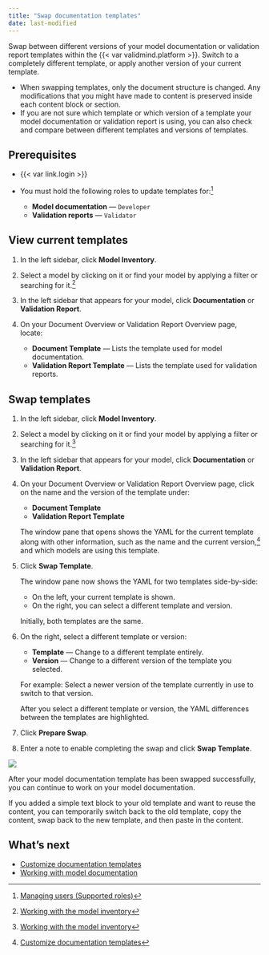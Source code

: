 ```yaml
---
title: "Swap documentation templates"
date: last-modified
---
```


Swap between different versions of your model documentation or validation report templates within the {{< var validmind.platform >}}. Switch to a completely different template, or apply another version of your current template.

- When swapping templates, only the document structure is changed. Any modifications that you might have made to content is preserved inside each content block or section. 
- If you are not sure which template or which version of a template your model documentation or validation report is using, you can also check and compare between different templates and versions of templates.

## Prerequisites

- {{< var link.login >}}

- You must hold the following roles to update templates for:[^1]

   - **Model documentation** — `Developer` 
   - **Validation reports** — `Validator` 

## View current templates

1. In the left sidebar, click **Model Inventory**.

2. Select a model by clicking on it or find your model by applying a filter or searching for it.[^2]

3. In the left sidebar that appears for your model, click **Documentation** or **Validation Report**.

4. On your Document Overview or Validation Report Overview page, locate: 

   - **Document Template** — Lists the template used for model documentation.
   - **Validation Report Template** — Lists the template used for validation reports.

## Swap templates

1. In the left sidebar, click **Model Inventory**.

2. Select a model by clicking on it or find your model by applying a filter or searching for it.[^3]

3. In the left sidebar that appears for your model, click **Documentation** or **Validation Report**.

4. On your Document Overview or Validation Report Overview page, click on the name and the version of the template under:
   
   - **Document Template** 
   - **Validation Report Template**
   
   The window pane that opens shows the YAML for the current template along with other information, such as the name and the current version,[^4] and which models are using this template.

5. Click **Swap Template**. 
   
   The window pane now shows the YAML for two templates side-by-side:
   
      - On the left, your current template is shown.
      - On the right, you can select a different template and version.
   
   Initially, both templates are the same. 

6. On the right, select a different template or version:
   
   - **Template** — Change to a different template entirely.
   - **Version** — Change to a different version of the template you selected.
   
   For example: Select a newer version of the template currently in use to switch to that version. 
   
   After you select a different template or version, the YAML differences between the templates are highlighted. 

7. Click **Prepare Swap**.

8. Enter a note to enable completing the swap and click **Swap Template**.

![](swap-template-version.gif){fig-alt="A gif showcasing swapping a documentation template version"}

After your model documentation template has been swapped successfully, you can continue to work on your model documentation.

::: {.callout title="Reusing old content"}
If you added a simple text block to your old template and want to reuse the content, you can temporarily switch back to the old template, copy the content, swap back to the new template, and then paste in the content.
:::

## What's next

- [Customize documentation templates](customize-documentation-templates.qmd)
- [Working with model documentation](working-with-model-documentation.qmd)


<!-- FOOTNOTES -->

[^1]: [Managing users (Supported roles)](/guide/configuration/managing-users.qmd#supported-roles)

[^2]: [Working with the model inventory](/guide/model-inventory/working-with-model-inventory.qmd#search-filter-and-sort-models)

[^3]: [Working with the model inventory](/guide/model-inventory/working-with-model-inventory.qmd#search-filter-and-sort-models)

[^4]: [Customize documentation templates](customize-documentation-templates.qmd)
